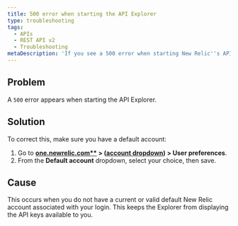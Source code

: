```yaml
---
title: 500 error when starting the API Explorer
type: troubleshooting
tags:
  - APIs
  - REST API v2
  - Troubleshooting
metaDescription: 'If you see a 500 error when starting New Relic''s API Explorer, make sure you have a default account saved in your account''s user preferences.'
---
```


## Problem

A `500` error appears when starting the API Explorer.

## Solution

To correct this, make sure you have a default account:

1. Go to **[one.newrelic.com**](http://one.newrelic.com/) > ([account dropdown](/docs/using-new-relic/welcome-new-relic/getting-started/glossary#account-dropdown)) > User preferences**.
2. From the **Default account** dropdown, select your choice, then save.

## Cause

This occurs when you do not have a current or valid default New Relic account associated with your login. This keeps the Explorer from displaying the API keys available to you.
